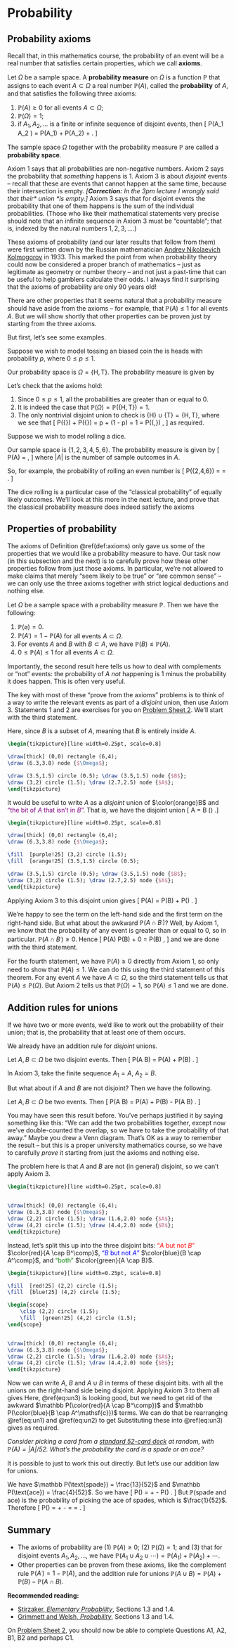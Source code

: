 # Probability  {#L04-probability}



## Probability axioms  {#axioms}


Recall that, in this mathematics course, the probability of an event will be a real number that satisfies certain properties, which we call **axioms**.

::: {.definition #axioms}
Let $\Omega$ be a sample space. A **probability measure** on $\Omega$ is a function $\mathbb P$ that assigns to each event $A \subset \Omega$ a real number $\mathbb P(A)$, called the **probability** of $A$, and that satisfies the following three axioms:

1. $\mathbb P(A) \geq 0$ for all events $A \subset \Omega$;
1. $\mathbb P(\Omega) = 1$;
1. if $A_1, A_2, \dots$ is a finite or infinite sequence of disjoint events, then
\[ \mathbb P(A_1 \cup A_2 \cup \cdots) = \mathbb P(A_1) + \mathbb P(A_2) + \cdots . \]

The sample space $\Omega$ together with the probability measure $\mathbb P$ are called a **probability space**.
:::

Axiom 1 says that all probabilities are non-negative numbers. Axiom 2 says the probability that *something* happens is 1. Axiom 3 is about *disjoint* events -- recall that these are events that cannot happen at the same time, because their intersection is empty. *[**Correction:** In the 3pm lecture I wrongly said that their* union *is empty.]* Axiom 3 says that for disjoint events the probability that one of them happens is the sum of the individual probabilities. (Those who like their mathematical statements very precise should note that an infinite sequence in Axiom 3 must be "countable"; that is, indexed by the natural numbers $1, 2, 3, \dots$.)

These axioms of probability (and our later results that follow from them) were first written down by the Russian mathematician [Andrey Nikolaevich Kolmogorov](https://mathshistory.st-andrews.ac.uk/Biographies/Kolmogorov/) in 1933. This marked the point from when probability theory could now be considered a proper branch of mathematics -- just as legitimate as geometry or number theory -- and not just a past-time that can be useful to help gamblers calculate their odds. I always find it surprising that the axioms of probability are only 90 years old!

There are other properties that it seems natural that a probability measure should have aside from the axioms -- for example, that $\mathbb P(A) \leq 1$ for all events $A$. But we will show shortly that other properties can be proven just by starting from the three axioms.

But first, let's see some examples.

::: {.example}
Suppose we wish to model tossing an biased coin the is heads with probability $p$, where $0 \leq p \leq 1$.

Our probability space is $\Omega = \{\text{H}, \text{T}\}$. The probability measure is given by
\begin{align*}
   \mathbb P(\varnothing) &= 0  &  \mathbb P(\{\text{H}\}) &= p \\
   \mathbb P(\{\text{T}\}) &= 1 - p  &  \mathbb P(\{\text{H},\text{T}\})  &= 1 .
\end{align*}

Let's check that the axioms hold:

1. Since $0 \leq p \leq 1$, all the probabilities are greater than or equal to 0.
1. It is indeed the case that $\mathbb P(\Omega) = \mathbb P(\{\text{H},\text{T}\}) = 1$.
1. The only nontrivial disjoint union to check is $\{\text{H}\} \cup \{\text{T}\} = \{\text{H},\text{T}\}$, where we see that
\[ \mathbb P(\{\text{H}\}) + \mathbb P(\{\text{T}\}) = p + (1 - p) = 1 = \mathbb P(\{\text{H},\text{T}\}) , \]
as required.
:::

::: {.example}
Suppose we wish to model rolling a dice.

Our sample space is $\{1,2,3,4,5,6\}$. The probability measure is given by
\[ \mathbb P(A) = \frac{|A|}{6} , \]
where $|A|$ is the number of sample outcomes in $A$.

So, for example, the probability of rolling an even number is 
\[ \mathbb P(\{2,4,6\}) = \frac36 = \frac12 . \]
:::

The dice rolling is a particular case of the "classical probability" of equally likely outcomes. We'll look at this more in the next lecture, and prove that the classical probability measure does indeed satisfy the axioms


## Properties of probability {#prob-properties}



The axioms of Definition \@ref(def:axioms) only gave us some of the properties that we would like a probability measure to have. Our task now (in this subsection and the next) is to carefully prove how these other properties follow from just those axioms. In particular, we're not allowed to make claims that merely "seem likely to be true" or "are common sense" -- we can only use the three axioms together with strict logical deductions and nothing else.

::: {.theorem}
Let $\Omega$ be a sample space with a probability measure $\mathbb P$. Then we have the following:

1. $\mathbb P(\varnothing) = 0$.
1. $\mathbb P(A^\comp) = 1 - \mathbb P(A)$ for all events $A \subset \Omega$.
1. For events $A$ and $B$ with $B \subset A$, we have $\mathbb P(B) \leq \mathbb P(A)$.
1. $0 \leq \mathbb P(A) \leq 1$ for all events $A \subset \Omega$.
:::

Importantly, the second result here tells us how to deal with complements or "not" events: the probability of $A$ *not* happening is 1 minus the probability it does happen. This is often very useful.

::: {.proof}
The key with most of these "prove from the axioms" problems is to think of a way to write the relevant events as part of a *disjoint* union, then use Axiom 3. Statements 1 and 2 are exercises for you on [Problem Sheet 2](#P2). We'll start with the third statement.

Here, since $B$ is a subset of $A$, meaning that $B$ is entirely inside $A$. 

```tikz
\begin{tikzpicture}[line width=0.25pt, scale=0.8]

\draw[thick] (0,0) rectangle (6,4);
\draw (6.3,3.8) node {$\Omega$};

\draw (3.5,1.5) circle (0.5); \draw (3.5,1.5) node {$B$};
\draw (3,2) circle (1.5); \draw (2.7,2.5) node {$A$};
\end{tikzpicture}
```

It would be useful to write $A$ as a *disjoint* union of $\color{orange}B$ and <span style="color: purple;">"the bit of $A$ that isn't in $B$"</span>. That is, we have the disjoint union
\[ A = \color{orange}B \cup (\color{purple}{A \cap B^\comp}) .\]

```tikz
\begin{tikzpicture}[line width=0.25pt, scale=0.8]

\draw[thick] (0,0) rectangle (6,4);
\draw (6.3,3.8) node {$\Omega$};

\fill  [purple!25] (3,2) circle (1.5); 
\fill  [orange!25] (3.5,1.5) circle (0.5); 

\draw (3.5,1.5) circle (0.5); \draw (3.5,1.5) node {$B$};
\draw (3,2) circle (1.5); \draw (2.7,2.5) node {$A$};
\end{tikzpicture}
```

Applying Axiom 3 to this disjoint union gives
\[ \mathbb P(A) =  \mathbb P(\color{orange}B) + \mathbb P(\color{purple}{A \cap B^\comp}) . \]

We're happy to see the term on the left-hand side and the first term on the right-hand side. But what about the awkward $\mathbb P(A \cap B^\comp)$? Well, by Axiom 1, we know that the probability of any event is greater than or equal to 0, so in particular. $\mathbb P(A \cap B^\comp) \geq 0$. Hence
\[ \mathbb P(A)  \geq \mathbb P(B) + 0 = \mathbb P(B) , \]
and we are done with the third statement.

For the fourth statement, we have $\mathbb P(A) \geq 0$ directly from Axiom 1, so only need to show that $\mathbb P(A) \leq 1$. We can do this using the third statement of this theorem. For any event $A$ we have $A \subset \Omega$, so the third statement tells us that $\mathbb P(A) \leq \mathbb P(\Omega)$. But Axiom 2 tells us that $\mathbb P(\Omega) = 1$, so $\mathbb P(A) \leq 1$ and we are done.
:::


## Addition rules for unions  {#addition}


If we have two or more events, we'd like to work out the probability of their union; that is, the probability that at least one of them occurs.

We already have an addition rule for *disjoint* unions.

::: {.theorem}
Let $A, B \subset \Omega$ be two disjoint events. Then
\[ \mathbb P(A \cup B) = \mathbb P(A) + \mathbb P(B) . \]
:::

::: {.proof}
In Axiom 3, take the finite sequence $A_1 = A$, $A_2 = B$.
:::

But what about if $A$ and $B$ are not disjoint? Then we have the following.

::: {.theorem}
Let $A, B \subset \Omega$ be two events. Then
\[ \mathbb P(A \cup B) = \mathbb P(A) + \mathbb P(B) - \mathbb P(A \cap B) . \]
:::

You may have seen this result before. You've perhaps justified it by saying something like this: "We can add the two probabilities together, except now we've double-counted the overlap, so we have to take the probability of that away." Maybe you drew a Venn diagram. That's OK as a way to remember the result -- but this is a proper university mathematics course, so we have to carefully *prove* it starting from just the axioms and nothing else.

::: {.proof}
The problem here is that $A$ and $B$ are not (in general) disjoint, so we can't apply Axiom 3.

```tikz
\begin{tikzpicture}[line width=0.25pt, scale=0.8]


\draw[thick] (0,0) rectangle (6,4);
\draw (6.3,3.8) node {$\Omega$};
\draw (2,2) circle (1.5); \draw (1.6,2.0) node {$A$};
\draw (4,2) circle (1.5); \draw (4.4,2.0) node {$B$};
\end{tikzpicture}
```

Instead, let's split this up into the three disjoint bits: <span style="color: red;">"$A$ but not $B$"</span> $\color{red}{A \cap B^\comp}$, <span style="color: blue;">"$B$ but not $A$"</span> $\color{blue}{B \cap A^\comp}$, and <span style="color: green;">"both"</span> $\color{green}{A \cap B}$.

```tikz
\begin{tikzpicture}[line width=0.25pt, scale=0.8]

\fill  [red!25] (2,2) circle (1.5);
\fill  [blue!25] (4,2) circle (1.5); 

\begin{scope} 
	\clip (2,2) circle (1.5);
	\fill  [green!25] (4,2) circle (1.5); 
\end{scope}


\draw[thick] (0,0) rectangle (6,4);
\draw (6.3,3.8) node {$\Omega$};
\draw (2,2) circle (1.5); \draw (1.6,2.0) node {$A$};
\draw (4,2) circle (1.5); \draw (4.4,2.0) node {$B$};
\end{tikzpicture}
```

Now we can write $A$, $B$ and $A \cup B$ in terms of these disjoint bits.
\begin{align}
A &= (\color{red}{A \cap B^\mathsf{c}}) \cup (\color{green}{A \cap B}) \\
B &= (\color{blue}{B \cap A^\mathsf{c}}) \cup (\color{green}{A \cap B}) \\
A \cup B &= (\color{red}{A \cap B^\mathsf{c}}) \cup (\color{blue}{B \cap A^\mathsf{c}}) \cup (\color{green}{A \cap B}),
\end{align}
with all the unions on the right-hand side being disjoint. Applying Axiom 3 to them all gives
\begin{align}
\mathbb P(A) &= \mathbb P(\color{red}{A \cap B^\comp}) + \mathbb P(\color{green}{A \cap B}) (\#eq:un1)  \\
\mathbb P(B) &= \mathbb P(\color{blue}{B \cap A^\mathsf{c}}) + \mathbb P(\color{green}{A \cap B})  (\#eq:un2) \\
\mathbb P(A \cup B) &= \mathbb P(\color{red}{A \cap B^\comp}) + \mathbb P(\color{blue}{B \cap A^\mathsf{c}}) + \mathbb P(\color{green}{A \cap B}) . (\#eq:un3)
\end{align}
Here, \@ref(eq:un3) is looking good, but we need to get rid of the awkward $\mathbb P(\color{red}{A \cap B^\comp})$ and $\mathbb P(\color{blue}{B \cap A^\mathsf{c}})$ terms. We can do that be rearranging \@ref(eq:un1) and \@ref(eq:un2) to get
\begin{align}
\mathbb P(\color{red}{A \cap B^\comp}) &= \mathbb P(A) - \mathbb P(\color{green}{A \cap B}) \\
\mathbb P(\color{blue}{B \cap A^\mathsf{c}}) &= \mathbb P(B) - \mathbb P(\color{green}{A \cap B}) .
\end{align}
Substituting these into \@ref(eq:un3) gives
\begin{align}
\mathbb P(A \cup B) &= \mathbb P(A) - \mathbb P(\color{green}{A \cap B}) + \mathbb P(B) - \mathbb P(\color{green}{A \cap B}) + \mathbb P(\color{green}{A \cap B}) \\
  &= \mathbb P(A)+ \mathbb P(B) - \mathbb P(A \cap B) ,
\end{align}
as required.
:::



::: {.example}
*Consider picking a card from a [standard 52-card deck](https://en.wikipedia.org/wiki/Standard_52-card_deck) at random, with $\mathbb P(A) = |A|/52$. What's the probability the card is a spade or an ace?*

It is possible to just to work this out directly. But let's use our addition law for unions.

We have $\mathbb P(\text{spade}) = \frac{13}{52}$ and $\mathbb P(\text{ace}) = \frac{4}{52}$. So we have
\[ \mathbb P(\text{spade or ace}) = \tfrac{13}{52} + \tfrac{4}{52} - \mathbb P(\text{spade and ace}) . \]
But $\mathbb P(\text{spade and ace})$ is the probability of picking the ace of spades, which is $\frac{1}{52}$. Therefore
\[ \mathbb P(\text{spade or ace}) = \tfrac{13}{52} + \tfrac{4}{52}  - \tfrac{1}{52} = \tfrac{16}{52} = \tfrac{4}{13} . \]
:::



## Summary  {#summary-L04 .unnumbered}

::: {.mysummary}
* The axioms of probability are (1) $\mathbb P(A) \geq 0$; (2) $\mathbb P(\Omega) = 1$; and (3) that for disjoint events $A_1, A_2, \dots$, we have $\mathbb P(A_1 \cup A_2 \cup \cdots) = \mathbb P(A_1) + \mathbb P(A_2) + \cdots$.
* Other properties can be proven from these axioms, like the complement rule $\mathbb P(A^\comp) = 1 - \mathbb P(A)$, and the addition rule for unions $\mathbb P(A \cup B) = \mathbb P(A) + \mathbb P(B) - \mathbb P(A \cap B)$.
:::

**Recommended reading:**

* [Stirzaker, *Elementary Probability*](https://leeds.primo.exlibrisgroup.com/permalink/44LEE_INST/13rlbcs/alma991013131349705181), Sections 1.3 and 1.4.
* [Grimmett and Welsh, *Probability*](https://leeds.primo.exlibrisgroup.com/permalink/44LEE_INST/13rlbcs/alma991002938669705181), Sections 1.3 and 1.4.

On [Problem Sheet 2](#P2), you should now be able to complete Questions A1, A2, B1, B2 and perhaps C1.
